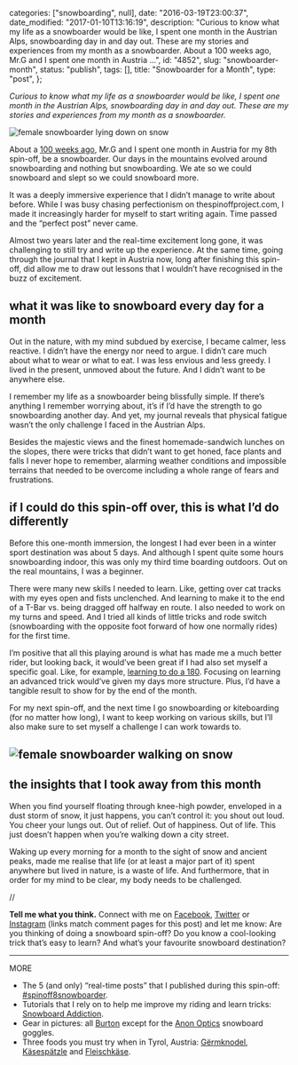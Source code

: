 
  categories: ["snowboarding", null],
  date: "2016-03-19T23:00:37",
  date_modified: "2017-01-10T13:16:19",
  description:
    "Curious to know what my life as a snowboarder would be like, I spent one month in the Austrian Alps, snowboarding day in and day out. These are my stories and experiences from my month as a snowboarder. About a 100 weeks ago, Mr.G and I spent one month in Austria …",
  id: "4852",
  slug: "snowboarder-month",
  status: "publish",
  tags: [],
  title: "Snowboarder for a Month",
  type: "post",
};


_Curious to know what my life as a snowboarder would be like, I spent one month in the Austrian Alps, snowboarding day in and day out. These are my stories and experiences from my month as a snowboarder._

![female snowboarder lying down on snow](/pages/tsop/posts/snowboarder-month/mirha-lying-down-snowboard_1-1.jpg)

About a [100 weeks ago](https://www.instagram.com/explore/tags/spinoff8snowboarder/), Mr.G and I spent one month in Austria for my 8th spin-off, be a snowboarder. Our days in the mountains evolved around snowboarding and nothing but snowboarding. We ate so we could snowboard and slept so we could snowboard more.

It was a deeply immersive experience that I didn’t manage to write about before. While I was busy chasing perfectionism on thespinoffproject.com, I made it increasingly harder for myself to start writing again. Time passed and the “perfect post” never came.

Almost two years later and the real-time excitement long gone, it was challenging to still try and write up the experience. At the same time, going through the journal that I kept in Austria now, long after finishing this spin-off, did allow me to draw out lessons that I wouldn’t have recognised in the buzz of excitement.

## what it was like to snowboard every day for a month

Out in the nature, with my mind subdued by exercise, I became calmer, less reactive. I didn’t have the energy nor need to argue. I didn’t care much about what to wear or what to eat. I was less envious and less greedy. I lived in the present, unmoved about the future. And I didn’t want to be anywhere else.

I remember my life as a snowboarder being blissfully simple. If there’s anything I remember worrying about, it’s if I’d have the strength to go snowboarding another day. And yet, my journal reveals that physical fatigue wasn’t the only challenge I faced in the Austrian Alps.

Besides the majestic views and the finest homemade-sandwich lunches on the slopes, there were tricks that didn’t want to get honed, face plants and falls I never hope to remember, alarming weather conditions and impossible terrains that needed to be overcome including a whole range of fears and frustrations.

## if I could do this spin-off over, this is what I’d do differently

Before this one-month immersion, the longest I had ever been in a winter sport destination was about 5 days. And although I spent quite some hours snowboarding indoor, this was only my third time boarding outdoors. Out on the real mountains, I was a beginner.

There were many new skills I needed to learn. Like, getting over cat tracks with my eyes open and fists unclenched. And learning to make it to the end of a T-Bar vs. being dragged off halfway en route. I also needed to work on my turns and speed. And I tried all kinds of little tricks and rode switch (snowboarding with the opposite foot forward of how one normally rides) for the first time.

I’m positive that all this playing around is what has made me a much better rider, but looking back, it would’ve been great if I had also set myself a specific goal. Like, for example, [learning to do a 180](https://www.youtube.com/watch?v=Hb-X84nrNig). Focusing on learning an advanced trick would’ve given my days more structure. Plus, I’d have a tangible result to show for by the end of the month.

For my next spin-off, and the next time I go snowboarding or kiteboarding (for no matter how long), I want to keep working on various skills, but I’ll also make sure to set myself a challenge I can work towards to.

## ![female snowboarder walking on snow](/pages/tsop/snowboarder-month/mirha-walking-snowboard_1.jpg)

## the insights that I took away from this month

When you find yourself floating through knee-high powder, enveloped in a dust storm of snow, it just happens, you can’t control it: you shout out loud. You cheer your lungs out. Out of relief. Out of happiness. Out of life. This just doesn’t happen when you’re walking down a city street.

Waking up every morning for a month to the sight of snow and ancient peaks, made me realise that life (or at least a major part of it) spent anywhere but lived in nature, is a waste of life. And furthermore, that in order for my mind to be clear, my body needs to be challenged.

//

**Tell me what you think.** Connect with me on [Facebook](https://www.facebook.com/thespinoffproject/photos/a.1114055108626373.1073741839.443190319046192/1114055125293038/), [Twitter](https://twitter.com/mirhamasala/status/712130761860603905) or [Instagram](https://www.instagram.com/p/BDSOsujkyJf/) (links match comment pages for this post) and let me know: Are you thinking of doing a snowboard spin-off? Do you know a cool-looking trick that’s easy to learn? And what’s your favourite snowboard destination?

---

MORE

- The 5 (and only) “real-time posts” that I published during this spin-off: [#spinoff8snowboarder](https://www.instagram.com/explore/tags/spinoff8snowboarder/).
- Tutorials that I rely on to help me improve my riding and learn tricks: [Snowboard Addiction](http://snowboardaddiction.com).
- Gear in pictures: all [Burton](http://www.burton.com) except for the [Anon Optics](http://www.anonoptics.com) snowboard goggles.
- Three foods you must try when in Tyrol, Austria: [Gërmknodel](https://www.instagram.com/p/1FcxdKEyO6/), [Käsespätzle](https://www.instagram.com/p/1lDtsekyEH/) and [Fleischkäse](https://www.instagram.com/p/mqJr6NkyNS/).
